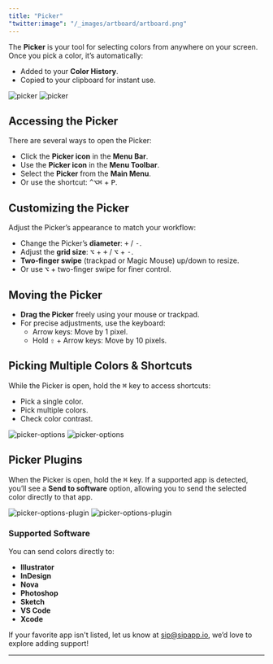 ```yaml
---
title: "Picker"
"twitter:image": "/_images/artboard/artboard.png"
---
```


The **Picker** is your tool for selecting colors from anywhere on your screen. Once you pick a color, it’s automatically:

- Added to your **Color History**.
- Copied to your clipboard for instant use.

<img className="block dark:hidden rounded-lg" src="/_images/pages/picker/picker-light@2x.png" alt="picker" />
<img className="hidden dark:block rounded-lg" src="/_images/pages/picker/picker-dark@2x.png" alt="picker" />

## Accessing the Picker

There are several ways to open the Picker:

- Click the **Picker icon** in the **Menu Bar**.
- Use the **Picker icon** in the **Menu Toolbar**.
- Select the **Picker** from the **Main Menu**.
- Or use the shortcut: <kbd>^⌥⌘</kbd> + <kbd>P</kbd>.

## Customizing the Picker

Adjust the Picker’s appearance to match your workflow:

- Change the Picker’s **diameter**: <kbd>+</kbd> / <kbd>-</kbd>.
- Adjust the **grid size**: <kbd>⌥</kbd> + <kbd>+</kbd> / <kbd>⌥</kbd> + <kbd>-</kbd>.
- **Two-finger swipe** (trackpad or Magic Mouse) up/down to resize.
- Or use <kbd>⌥</kbd> + two-finger swipe for finer control.

## Moving the Picker

- **Drag the Picker** freely using your mouse or trackpad.
- For precise adjustments, use the keyboard:
  - Arrow keys: Move by 1 pixel.
  - Hold <kbd>⇧</kbd> + Arrow keys: Move by 10 pixels.

## Picking Multiple Colors & Shortcuts

While the Picker is open, hold the <kbd>⌘</kbd> key to access shortcuts:

- Pick a single color.
- Pick multiple colors.
- Check color contrast.

<img className="block dark:hidden rounded-lg" src="/_images/pages/picker/picker-options-light@2x.png" alt="picker-options" />
<img className="hidden dark:block rounded-lg" src="/_images/pages/picker/picker-options-dark@2x.png" alt="picker-options" />

## Picker Plugins

When the Picker is open, hold the <kbd>⌘</kbd> key. If a supported app is detected, you’ll see a **Send to software** option, allowing you to send the selected color directly to that app.

<img className="block dark:hidden rounded-lg" src="/_images/pages/picker/picker-options-plugin-light@2x.png" alt="picker-options-plugin" />
<img className="hidden dark:block rounded-lg" src="/_images/pages/picker/picker-options-plugin-dark@2x.png" alt="picker-options-plugin" />

### Supported Software

You can send colors directly to:

- **Illustrator**
- **InDesign**
- **Nova**
- **Photoshop**
- **Sketch**
- **VS Code**
- **Xcode**

<Note>If your favorite app isn't listed, let us know at [sip@sipapp.io](mailto:sip@sipapp.io), we’d love to explore adding support!</Note>

---
